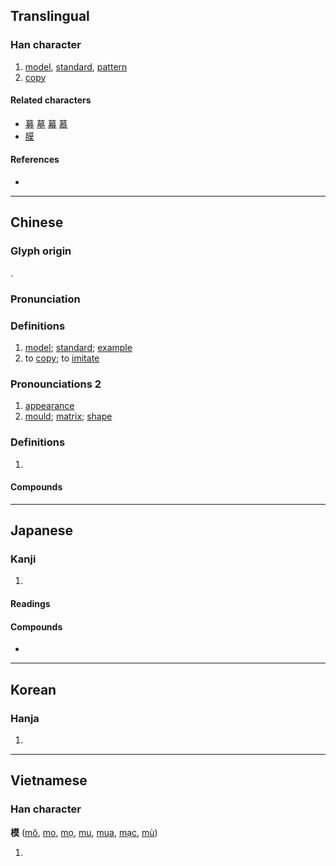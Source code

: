 {{character info/new}}
{{also|糢}}
==Translingual==

===Han character===
{{Han char|rn=75|rad=木|as=10|sn=14|four=44934|canj=DTAK|ids=⿰木莫}}

# [[model]], [[standard]], [[pattern]]
# [[copy]]

====Related characters====
* [[募]] [[墓]] [[幕]] [[慕]]
* [[膜]]

====References====
* {{Han ref|kx=0551.020|dkj=15453|dj=0939.030|hdz=21261.090|uh=6A21|ud=27169|bh=BCD2|bd=48338}}

----

==Chinese==
{{zh-forms}}

===Glyph origin===
{{Han etym}}
{{Han compound|木|莫|ls=psc|c1=s|c2=p|t1=tree}}.

===Pronunciation===
{{zh-pron
|m=mó
|c=mou4
|h=pfs=mù
|mn=bô͘/qz,twv,xm,zz:mô͘
|mn-t=mo5/bhou5
|w=3mu
|mc=y
|oc=y
|cat=n,v
}}

===Definitions===
# [[model]]; [[standard]]; [[example]]
# to [[copy]]; to [[imitate]]

===Pronounciations 2===
{{zh-pron|
|m=mó,mú,1nb=standard in Taiwan, variant in Mainland, 2nb=standard in Mainland
|c=mou4
|cat=n
}}

# [[appearance]]
# [[mould]]; [[matrix]]; [[shape]]

===Definitions===
{{zh-hanzi}}

# {{rfdef|zh}}

====Compounds====
{{zh-der|大模廝樣|一模一樣|工模|人模狗樣|不成模樣|人模人樣|印模|惡模惡樣|喬模喬樣|大模大樣|怪模怪樣|奧會模式|大規模|德國模式|彈性模數|一代楷模|俏模樣|常模|中注模樣|小模樣兒|字模|好模好樣|像模像樣|奉為楷模|地震規模|模擬考試|模效|模型玩具|模模糊糊|模範區|模壓|有模子|模糊理論|模範村|模稜兩可|模仿|模黏|模表|模糊|模組|模型|模擬演習|模本|模型飛機|模樣|砂模|石膏模型|模擬|模書|模仿性|模稜|模範生|模板工|手模|模網論壇|模寫論|模擬器|模範|木模|文化模式|模塑成形|沖模|模傚|死模活漾|模里西斯|模造紙|模楷|模棱兩可|模板|模擬投票|模式|模寫|模具|楷模|模子|模特兒|木浦模式|有模有樣|螺模|裝模作樣|迷颩模登|花剌子模|規模|螺絲模|船模試驗|軌模|首鼠模棱|行為模式|規模遠舉|紅模子|鑄模|銅模|酸模|血肉模糊}}

----

==Japanese==

===Kanji===
{{ja-kanji|grade=6|rs=木11}}

# {{defn|lang=ja|sort=木11}}

====Readings====
{{ja-readings
|goon=も
|kanon=ぼ
|kun=かた-, のっと-る
}}

====Compounds====
* {{ja-r|模型|もけい}}

----

==Korean==

===Hanja===
{{ko-hanja|hangeul=[[모]]|eumhun=|rv=mo|mr=mo|y=mo}}

# {{defn|lang=ko|sort=木11}}

----

==Vietnamese==

===Han character===
'''模''' ([[mô]], [[mo]], [[mọ]], [[mu]], [[mua]], [[mạc]], [[mù]])

# {{defn|lang=vi}}

{{cln|vi|Han tu}}
